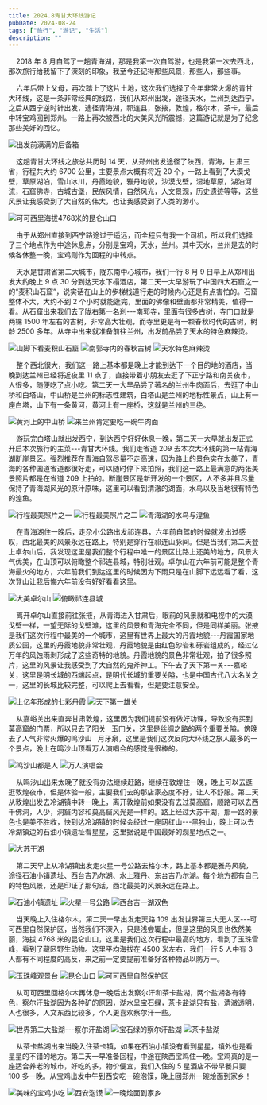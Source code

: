 ---
title: 2024.8青甘大环线游记
pubDate: 2024-08-24
tags: ["旅行", "游记", "生活"]
description: ""
---


&nbsp;&nbsp;&nbsp;&nbsp;2018 年 8 月自驾了一趟青海湖，那是我第一次自驾游，也是我第一次去西北，那次旅行给我留下了深刻的印象，我至今还记得那些风景，那些人，那些事。

&nbsp;&nbsp;&nbsp;&nbsp;六年后带上父母，再次踏上了这片土地，这次我们选择了今年非常火爆的青甘大环线，这是一条非常经典的线路，我们从郑州出发，途径天水，兰州到达西宁。之后从西宁逆时针出发，途径青海湖，祁连县，张掖，敦煌，格尔木，茶卡，最后中转宝鸡回到郑州。一路上再次被西北的大美风光所震撼，这篇游记就是为了纪念那些美好的回忆。

<Image
  src="https://blog.lovehxy.com/blog/.trashed-1725751315-IMG20240809072143.jpg"
  alt="出发前满满的后备箱"
  caption="出发前满满的后备箱"
/>

&nbsp;&nbsp;&nbsp;&nbsp;这趟青甘大环线之旅总共历时 14 天，从郑州出发途径了陕西，青海，甘肃三省，行程共大约 6700 公里，主要景点大概有将近 20 个，一路上看到了大漠戈壁，草原湖泊，雪山冰川，丹霞地貌，雅丹地貌，沙漠戈壁，湿地草原，湖泊河流，石窟佛寺，古城古堡，民族风情，自然风光，人文景观，历史遗迹等等，这些风景让我感受到了大自然的伟大，也让我感受到了人类的渺小。

<Image
  src="https://blog.lovehxy.com/blog/IMG20240819160749.jpg"
  alt="可可西里海拔4768米的昆仑山口"
  caption="可可西里海拔4768米的昆仑山口"
/>

&nbsp;&nbsp;&nbsp;&nbsp;由于从郑州直接到西宁路途过于遥远，而全程只有我一个司机，所以我们选择了三个地点作为中途休息点，分别是宝鸡，天水，兰州。其中天水，兰州是去的时候各休整一晚，宝鸡则作为回程的中转点。

&nbsp;&nbsp;&nbsp;&nbsp;天水是甘肃省第二大城市，陇东南中心城市，我们一行 8 月 9 日早上从郑州出发大约晚上 9 点 30 分到达天水下榻酒店，第二天一大早游玩了中国四大石窟之一的“麦积山石窟”，说实话在山上的步梯栈道行走的时候内心还是有点害怕的。石窟整体不大，大约不到 2 个小时就能逛完，里面的佛像和壁画都非常精美，值得一看。从石窟出来我们去了陇右第一名刹---南郭寺，里面有很多古树，寺门口就是两棵 1500 年左右的古树，非常高大壮观，而寺里更是有一颗春秋时代的古树，树龄 2500 多年。从寺中出来就准备前往兰州，出发前品尝了天水的特色麻辣烫。

<Image
  src="https://blog.lovehxy.com/blog/IMG20240810124211.jpg"
  alt="山脚下看麦积山石窟"
  caption="山脚下看麦积山石窟"
/>
<Image
  src="https://blog.lovehxy.com/blog/IMG20240810173017.jpg"
  alt="南郭寺内的春秋古树"
  caption="南郭寺内的春秋古树"
/>
<Image
  src="https://blog.lovehxy.com/blog/IMG20240810183457.jpg"
  alt="天水特色麻辣烫"
  caption="天水特色麻辣烫"
/>

&nbsp;&nbsp;&nbsp;&nbsp;整个西北很大，我们这一路上基本都是晚上才能到达下一个目的地的酒店，当晚到达兰州已经将近夜里 11 点了，直接带着小朋友去逛了下正宁路和南关夜市，人很多，随便吃了点小吃。第二天一大早品尝了著名的兰州牛肉面后，去逛了中山桥和白塔山，中山桥是兰州的标志性建筑，白塔山是兰州的地标性景点，山上有一座白塔，山下有一条黄河，黄河上有一座桥，这就是兰州的三绝。

<Image
  src="https://blog.lovehxy.com/blog/IMG20240811114638.jpg"
  alt="黄河上的中山桥"
  caption="黄河上的中山桥"
/>
<Image
  src="https://blog.lovehxy.com/blog/IMG20240811105450.jpg"
  alt="来兰州肯定要吃一碗牛肉面"
  caption="来兰州肯定要吃一碗牛肉面"
/>

&nbsp;&nbsp;&nbsp;&nbsp;游玩完白塔山就出发西宁，到达西宁好好休息一晚，第二天一大早就出发正式开启本次旅行的主菜---青甘大环线。我们走省道 209 去本次大环线的第一站青海湖断崖景区。强烈推荐在青海自驾尽量不走高速，因为路上的景色实在太美了，青海的各种国道省道都很好走，可以随时停下来拍照，我们这一路上最满意的两张美景照片都是在省道 209 上拍的。断崖景区是新开发的一个景区，人不多并且尽量保持了青海湖风光的原汁原味，这里可以看到清澈的湖面，水鸟以及当地很有特色的湟鱼。

<Image
  src="https://blog.lovehxy.com/blog/省道209-1.jpg"
  alt="行程最美照片之一"
  caption="行程最美照片之一"
/>
<Image
  src="https://blog.lovehxy.com/blog/省道209-2.jpg"
  alt="行程最美照片之二"
  caption="行程最美照片之二"
/>
<Image
  src="https://blog.lovehxy.com/blog/IMG20240812193819.jpg"
  alt="青海湖的水鸟与湟鱼"
  caption="青海湖的水鸟与湟鱼"
/>

&nbsp;&nbsp;&nbsp;&nbsp;在青海湖住一晚后，走尕小公路出发祁连县，六年前自驾的时候就发出过感叹，西北最美的风景永远在路上，特别是穿行在祁连山脉间。但是当我们第二天登上卓尔山后，我发现这里是我们整个行程中唯一的景区比路上还美的地方，风景大气优美，在山顶可以俯瞰整个祁连县城，特别壮观。卓尔山在六年前可能是整个青海最火的地方，六年前我们到达这里的时候因为下雨只是在山脚下远远看了看，这次登山让我后悔六年前没有好好看看这里。

<Image
  src="https://blog.lovehxy.com/blog/IMG20240814105733.jpg"
  alt="大美卓尔山"
  caption="大美卓尔山"
/>
<Image
  src="https://blog.lovehxy.com/blog/IMG20240814120642.jpg"
  alt="俯瞰祁连县城"
  caption="俯瞰祁连县城"
/>

&nbsp;&nbsp;&nbsp;&nbsp;离开卓尔山直接前往张掖，从青海进入甘肃后，眼前的风景就和电视中的大漠戈壁一样，一望无际的戈壁滩，这里的风景和青海完全不同，但是同样美丽。张掖是我们这次行程中最美的一个城市，这里有世界上最大的丹霞地貌---丹霞国家地质公园，这里的丹霞地貌非常壮观，丹霞地貌是由红色砂岩和砾岩组成的，经过亿万年的风蚀雨剥形成了这些奇特的地貌。丹霞地貌的景色非常壮观，拍了很多照片，这里的风景让我感受到了大自然的鬼斧神工。下午去了天下第一关---嘉峪关，这里是明长城的西端起点，是明代长城的重要关隘，也是中国古代八大名关之一，这里的长城比较完整，可以爬上去看看，但是要注意安全。

<Image
  src="https://blog.lovehxy.com/blog/IMG20240815115200.jpg"
  alt="上亿年形成的七彩丹霞"
  caption="上亿年形成的七彩丹霞"
/>
<Image
  src="https://blog.lovehxy.com/blog/IMG20240815175551.jpg"
  alt="天下第一雄关"
  caption="天下第一雄关"
/>

&nbsp;&nbsp;&nbsp;&nbsp;从嘉峪关出来直奔甘肃敦煌，这里因为我们提前没有做好功课，导致没有买到莫高窟的门票，所以只去了阳关   玉门关，这里是丝绸之路的两个重要关隘。傍晚去了人气非常火爆的鸣沙山   月牙泉，这里是我们这次反向大环线之旅人最多的一个景点，晚上在鸣沙山顶看万人演唱会的感觉是很棒的。

<Image
  src="https://blog.lovehxy.com/blog/IMG20240816202333.jpg"
  alt="鸣沙山都是人"
  caption="鸣沙山都是人"
/>
<Image
  src="https://blog.lovehxy.com/blog/IMG20240816213110.jpg"
  alt="万人演唱会"
  caption="万人演唱会"
/>

&nbsp;&nbsp;&nbsp;&nbsp;从鸣沙山出来太晚了就没有办法继续赶路，继续在敦煌住一晚，晚上可以去逛逛敦煌夜市，但是体验一般，主要我们去的那店家态度不好，让人不舒服。第二天从敦煌出发去冷湖镇中转一晚上，离开敦煌前如果没有去过莫高窟，顺路可以去西千佛洞，人少，洞窟内容和莫高窟风光是一样的。路上经过大苏干湖，那一路的景色也是美不胜收，快到达冷湖镇的时候会经过一座网红山---黑独山，晚上可以去冷湖镇边的石油小镇遗址看星星，这里据说是中国最好的观星地点之一。

<Image
  src="https://blog.lovehxy.com/blog/IMG20240817201002.jpg"
  alt="大苏干湖"
  caption="大苏干湖"
/>

&nbsp;&nbsp;&nbsp;&nbsp;第二天早上从冷湖镇出发走火星一号公路去格尔木，路上基本都是雅丹风貌，途径石油小镇遗址、西台吉乃尔湖、水上雅丹、东台吉乃尔湖。每个地方都有自己的特色风景，还是印证了那句话，西北最美的风景永远在路上。

<Image
  src="https://blog.lovehxy.com/blog/IMG20240818125542.jpg"
  alt="石油小镇遗址"
  caption="石油小镇遗址"
/>
<Image
  src="https://blog.lovehxy.com/blog/IMG20240818150022_01.jpg"
  alt="火星一号公路"
  caption="火星一号公路"
/>
<Image
  src="https://blog.lovehxy.com/blog/IMG20240818163400.jpg"
  alt="西台吉一湖双色"
  caption="西台吉一湖双色"
/>

&nbsp;&nbsp;&nbsp;&nbsp;当天晚上入住格尔木，第二天一早出发走天路 109 出发世界第三大无人区---可可西里自然保护区，当然我们不深入，只是浅尝辄止，但是这里的风景也依然美丽，海拔 4768 米的昆仑山口，这里是我们这次行程中最高的地方，看到了玉珠雪峰，看到了藏区野生动物。这里平均海拔在 4500 米左右，我们一行 5 人中有 3 人都有不同程度的高反，来之前一定要提前准备好各种物品以防万一。

<Image
  src="https://blog.lovehxy.com/blog/IMG20240819150712_01.jpg"
  alt="玉珠峰观景台"
  caption="玉珠峰观景台"
/>
<Image
  src="https://blog.lovehxy.com/blog/IMG20240819162417.jpg"
  alt="昆仑山口"
  caption="昆仑山口"
/>
<Image
  src="https://blog.lovehxy.com/blog/IMG20240819161149.jpg"
  alt="可可西里自然保护区"
  caption="可可西里自然保护区"
/>

&nbsp;&nbsp;&nbsp;&nbsp;从可可西里回格尔木再休息一晚后出发察尔汗和茶卡盐湖，两个盐湖各有特色，察尔汗盐湖因为各种矿的原因，湖水呈宝石绿，茶卡盐湖只有盐，清澈透明，人也很多，人文东西比较多，个人更喜欢察尔汗一些。

<Image
  src="https://blog.lovehxy.com/blog/IMG20240820125201.jpg"
  alt="世界第二大盐湖---察尔汗盐湖"
  caption="世界第二大盐湖---察尔汗盐湖"
/>
<Image
  src="https://blog.lovehxy.com/blog/IMG20240820125546.jpg"
  alt="宝石绿的察尔汗盐湖"
  caption="宝石绿的察尔汗盐湖"
/>
<Image
  src="https://blog.lovehxy.com/blog/IMG20240820200146.jpg"
  alt="茶卡盐湖"
  caption="茶卡盐湖"
/>

&nbsp;&nbsp;&nbsp;&nbsp;从茶卡盐湖出来当晚入住茶卡镇，如果在石油小镇没有看到星星，镇外也是看星星的不错的地方。第二天一早准备回程，中途在陕西宝鸡住一晚。宝鸡真的是一座适合养老的城市，好吃的多，物价便宜，我们入住的 5 星酒店不带早餐只要 100 多一晚。从宝鸡出发中午到西安吃一碗泡馍，晚上回郑州一碗烩面到家乡！

<Image
  src="https://blog.lovehxy.com/blog/IMG20240821215554.jpg"
  alt="美味的宝鸡小吃"
  caption="美味的宝鸡小吃"
/>
<Image
  src="https://blog.lovehxy.com/blog/IMG20240822142644.jpg"
  alt="西安泡馍"
  caption="西安泡馍"
/>
<Image
  src="https://blog.lovehxy.com/blog/IMG20240822215229.jpg"
  alt="一晚烩面到家乡"
  caption="一晚烩面到家乡"
/>
